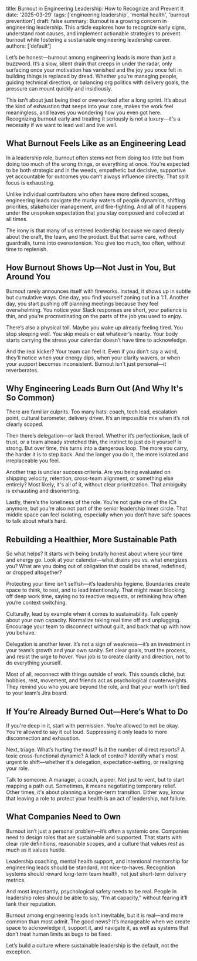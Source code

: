 title: Burnout in Engineering Leadership: How to Recognize and Prevent It
date: '2025-03-29'
tags: ['engineering leadership', 'mental health', 'burnout prevention']
draft: false
summary: Burnout is a growing concern in engineering leadership. This article explores how to recognize early signs, understand root causes, and implement actionable strategies to prevent burnout while fostering a sustainable engineering leadership career.
authors: ['default']

Let’s be honest—burnout among engineering leads is more than just a buzzword. It’s a slow, silent drain that creeps in under the radar, only surfacing once your motivation has vanished and the joy you once felt in building things is replaced by dread. Whether you're managing people, guiding technical direction, or balancing org politics with delivery goals, the pressure can mount quickly and insidiously.

This isn’t about just being tired or overworked after a long sprint. It’s about the kind of exhaustion that seeps into your core, makes the work feel meaningless, and leaves you wondering how you even got here. Recognizing burnout early and treating it seriously is not a luxury—it's a necessity if we want to lead well and live well.

## What Burnout Feels Like as an Engineering Lead

In a leadership role, burnout often stems not from doing too little but from doing too much of the wrong things, or everything at once. You’re expected to be both strategic and in the weeds, empathetic but decisive, supportive yet accountable for outcomes you can’t always influence directly. That split focus is exhausting.

Unlike individual contributors who often have more defined scopes, engineering leads navigate the murky waters of people dynamics, shifting priorities, stakeholder management, and fire-fighting. And all of it happens under the unspoken expectation that you stay composed and collected at all times.

The irony is that many of us entered leadership because we cared deeply about the craft, the team, and the product. But that same care, without guardrails, turns into overextension. You give too much, too often, without time to replenish.

## How Burnout Shows Up—Not Just in You, But Around You

Burnout rarely announces itself with fireworks. Instead, it shows up in subtle but cumulative ways. One day, you find yourself zoning out in a 1:1. Another day, you start pushing off planning meetings because they feel overwhelming. You notice your Slack responses are short, your patience is thin, and you’re procrastinating on the parts of the job you used to enjoy.

There’s also a physical toll. Maybe you wake up already feeling tired. You stop sleeping well. You skip meals or eat whatever’s nearby. Your body starts carrying the stress your calendar doesn’t have time to acknowledge.

And the real kicker? Your team can feel it. Even if you don’t say a word, they’ll notice when your energy dips, when your clarity wavers, or when your support becomes inconsistent. Burnout isn't just personal—it reverberates.

## Why Engineering Leads Burn Out (And Why It's So Common)

There are familiar culprits. Too many hats: coach, tech lead, escalation point, cultural barometer, delivery driver. It’s an impossible mix when it’s not clearly scoped.

Then there’s delegation—or lack thereof. Whether it’s perfectionism, lack of trust, or a team already stretched thin, the instinct to just do it yourself is strong. But over time, this turns into a dangerous loop. The more you carry, the harder it is to step back. And the longer you do it, the more isolated and irreplaceable you feel.

Another trap is unclear success criteria. Are you being evaluated on shipping velocity, retention, cross-team alignment, or something else entirely? Most likely, it's all of it, without clear prioritization. That ambiguity is exhausting and disorienting.

Lastly, there’s the loneliness of the role. You’re not quite one of the ICs anymore, but you’re also not part of the senior leadership inner circle. That middle space can feel isolating, especially when you don’t have safe spaces to talk about what’s hard.

## Rebuilding a Healthier, More Sustainable Path

So what helps? It starts with being brutally honest about where your time and energy go. Look at your calendar—what drains you vs. what energizes you? What are you doing out of obligation that could be shared, redefined, or dropped altogether?

Protecting your time isn’t selfish—it’s leadership hygiene. Boundaries create space to think, to rest, and to lead intentionally. That might mean blocking off deep work time, saying no to reactive requests, or rethinking how often you’re context switching.

Culturally, lead by example when it comes to sustainability. Talk openly about your own capacity. Normalize taking real time off and unplugging. Encourage your team to disconnect without guilt, and back that up with how you behave.

Delegation is another lever. It’s not a sign of weakness—it’s an investment in your team’s growth and your own sanity. Set clear goals, trust the process, and resist the urge to hover. Your job is to create clarity and direction, not to do everything yourself.

Most of all, reconnect with things outside of work. This sounds cliché, but hobbies, rest, movement, and friends act as psychological counterweights. They remind you who you are beyond the role, and that your worth isn’t tied to your team’s Jira board.

## If You’re Already Burned Out—Here’s What to Do

If you're deep in it, start with permission. You’re allowed to not be okay. You're allowed to say it out loud. Suppressing it only leads to more disconnection and exhaustion.

Next, triage. What’s hurting the most? Is it the number of direct reports? A toxic cross-functional dynamic? A lack of control? Identify what's most urgent to shift—whether it's delegation, expectation-setting, or realigning your role.

Talk to someone. A manager, a coach, a peer. Not just to vent, but to start mapping a path out. Sometimes, it means negotiating temporary relief. Other times, it's about planning a longer-term transition. Either way, know that leaving a role to protect your health is an act of leadership, not failure.

## What Companies Need to Own

Burnout isn’t just a personal problem—it’s often a systemic one. Companies need to design roles that are sustainable and supported. That starts with clear role definitions, reasonable scopes, and a culture that values rest as much as it values hustle.

Leadership coaching, mental health support, and intentional mentorship for engineering leads should be standard, not nice-to-haves. Recognition systems should reward long-term team health, not just short-term delivery metrics.

And most importantly, psychological safety needs to be real. People in leadership roles should be able to say, “I’m at capacity,” without fearing it’ll tank their reputation.

Burnout among engineering leads isn’t inevitable, but it is real—and more common than most admit. The good news? It’s manageable when we create space to acknowledge it, support it, and navigate it, as well as systems that don’t treat human limits as bugs to be fixed.

Let’s build a culture where sustainable leadership is the default, not the exception.
